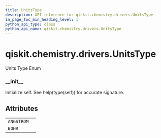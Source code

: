 ```yaml
---
title: UnitsType
description: API reference for qiskit.chemistry.drivers.UnitsType
in_page_toc_min_heading_level: 1
python_api_type: class
python_api_name: qiskit.chemistry.drivers.UnitsType
---
```


# qiskit.chemistry.drivers.UnitsType

<Class id="qiskit.chemistry.drivers.UnitsType" isDedicatedPage={true} github="https://github.com/qiskit-community/qiskit-aqua/tree/stable/0.9/qiskit/chemistry/drivers/units_type.py" signature="UnitsType(value)">
  Units Type Enum

  ### \_\_init\_\_

  <Function id="qiskit.chemistry.drivers.UnitsType.__init__" signature="__init__()">
    Initialize self. See help(type(self)) for accurate signature.
  </Function>

  ## Attributes

  |            |   |
  | ---------- | - |
  | `ANGSTROM` |   |
  | `BOHR`     |   |
</Class>

